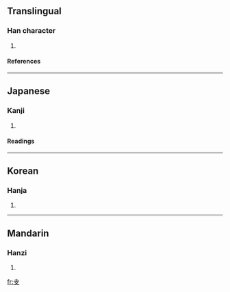 ==Translingual==
===Han character===
{{Han char|rn=29|rad=又|as=03|sn=5|four=|canj=木十水 (DJE), X木十水 (XDJE)}}
# {{defn|Han}}
====References====
{{Han ref|kx=0165.230|dkj=03130|dj=0376.040|hdz=10393.180|uh=53CF|ud=21455}}
----
==Japanese==
===Kanji===
{{ja-kanji|grade=|rs=又03}}
# {{defn|Japanese}} 
====Readings====
{{ja-readings|on=[[かい]] (kai), [[けつ]] (ketsu), [[けち]] (kechi)|kun=[[わける]] (wakeru)}}
----
==Korean==
===Hanja===
{{ko-hanja|hangeul=괘|rv=gwae|mr=kwae}}
# {{defn|Korean}}
----
==Mandarin==
===Hanzi===
{{cmn-hanzi|pin=[[guài]] ([[guai4]])|wg=kuai<sup>4</sup>}}
# {{defn|Mandarin}}

[[fr:叏]]